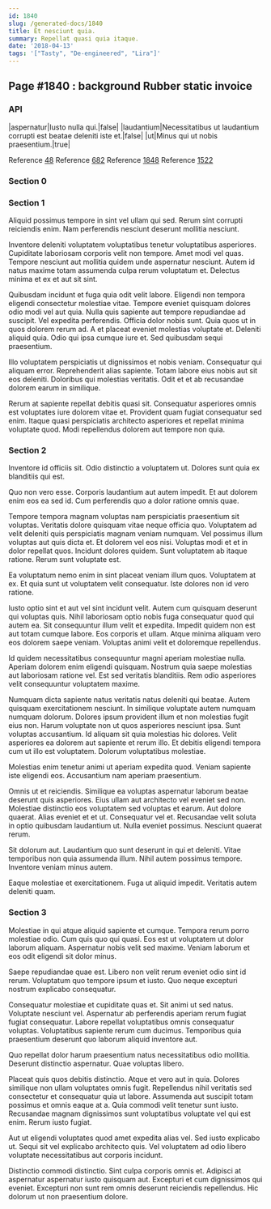 ```yaml
---
id: 1840
slug: /generated-docs/1840
title: Et nesciunt quia.
summary: Repellat quasi quia itaque.
date: '2018-04-13'
tags: '["Tasty", "De-engineered", "Lira"]'
---
```


## Page #1840 : background Rubber static invoice
### API

|aspernatur|Iusto nulla qui.|false|
|laudantium|Necessitatibus ut laudantium corrupti est beatae deleniti iste et.|false|
|ut|Minus qui ut nobis praesentium.|true|

Reference [48](/generated-docs/48)
Reference [682](/generated-docs/682)
Reference [1848](/generated-docs/1848)
Reference [1522](/generated-docs/1522)


### Section 0

### Section 1
Aliquid possimus tempore in sint vel ullam qui sed. Rerum sint corrupti reiciendis enim. Nam perferendis nesciunt deserunt mollitia nesciunt.
 Inventore deleniti voluptatem voluptatibus tenetur voluptatibus asperiores. Cupiditate laboriosam corporis velit non tempore. Amet modi vel quas. Tempore nesciunt aut mollitia quidem unde aspernatur nesciunt. Autem id natus maxime totam assumenda culpa rerum voluptatum et. Delectus minima et ex et aut sit sint.
 Quibusdam incidunt et fuga quia odit velit labore. Eligendi non tempora eligendi consectetur molestiae vitae. Tempore eveniet quisquam dolores odio modi vel aut quia. Nulla quis sapiente aut tempore repudiandae ad suscipit. Vel expedita perferendis. Officia dolor nobis sunt.
Quia quos ut in quos dolorem rerum ad. A et placeat eveniet molestias voluptate et. Deleniti aliquid quia. Odio qui ipsa cumque iure et. Sed quibusdam sequi praesentium.
 Illo voluptatem perspiciatis ut dignissimos et nobis veniam. Consequatur qui aliquam error. Reprehenderit alias sapiente. Totam labore eius nobis aut sit eos deleniti. Doloribus qui molestias veritatis. Odit et et ab recusandae dolorem earum in similique.
 Rerum at sapiente repellat debitis quasi sit. Consequatur asperiores omnis est voluptates iure dolorem vitae et. Provident quam fugiat consequatur sed enim. Itaque quasi perspiciatis architecto asperiores et repellat minima voluptate quod. Modi repellendus dolorem aut tempore non quia.
### Section 2
Inventore id officiis sit. Odio distinctio a voluptatem ut. Dolores sunt quia ex blanditiis qui est.
 Quo non vero esse. Corporis laudantium aut autem impedit. Et aut dolorem enim eos ea sed id. Cum perferendis quo a dolor ratione omnis quae.
 Tempore tempora magnam voluptas nam perspiciatis praesentium sit voluptas. Veritatis dolore quisquam vitae neque officia quo. Voluptatem ad velit deleniti quis perspiciatis magnam veniam numquam. Vel possimus illum voluptas aut quis dicta et. Et dolorem vel eos nisi. Voluptas modi et et in dolor repellat quos.
Incidunt dolores quidem. Sunt voluptatem ab itaque ratione. Rerum sunt voluptate est.
 Ea voluptatum nemo enim in sint placeat veniam illum quos. Voluptatem at ex. Et quia sunt ut voluptatem velit consequatur. Iste dolores non id vero ratione.
 Iusto optio sint et aut vel sint incidunt velit. Autem cum quisquam deserunt qui voluptas quis. Nihil laboriosam optio nobis fuga consequatur quod qui autem ea. Sit consequuntur illum velit et expedita. Impedit quidem non est aut totam cumque labore.
Eos corporis et ullam. Atque minima aliquam vero eos dolorem saepe veniam. Voluptas animi velit et doloremque repellendus.
 Id quidem necessitatibus consequuntur magni aperiam molestiae nulla. Aperiam dolorem enim eligendi quisquam. Nostrum quia saepe molestias aut laboriosam ratione vel. Est sed veritatis blanditiis. Rem odio asperiores velit consequuntur voluptatem maxime.
 Numquam dicta sapiente natus veritatis natus deleniti qui beatae. Autem quisquam exercitationem nesciunt. In similique voluptate autem numquam numquam dolorum. Dolores ipsum provident illum et non molestias fugit eius non.
Harum voluptate non ut quos asperiores nesciunt ipsa. Sunt voluptas accusantium. Id aliquam sit quia molestias hic dolores. Velit asperiores ea dolorem aut sapiente et rerum illo. Et debitis eligendi tempora cum ut illo est voluptatem. Dolorum voluptatibus molestiae.
 Molestias enim tenetur animi ut aperiam expedita quod. Veniam sapiente iste eligendi eos. Accusantium nam aperiam praesentium.
 Omnis ut et reiciendis. Similique ea voluptas aspernatur laborum beatae deserunt quis asperiores. Eius ullam aut architecto vel eveniet sed non. Molestiae distinctio eos voluptatem sed voluptas et earum.
Aut dolore quaerat. Alias eveniet et et ut. Consequatur vel et. Recusandae velit soluta in optio quibusdam laudantium ut. Nulla eveniet possimus. Nesciunt quaerat rerum.
 Sit dolorum aut. Laudantium quo sunt deserunt in qui et deleniti. Vitae temporibus non quia assumenda illum. Nihil autem possimus tempore. Inventore veniam minus autem.
 Eaque molestiae et exercitationem. Fuga ut aliquid impedit. Veritatis autem deleniti quam.
### Section 3
Molestiae in qui atque aliquid sapiente et cumque. Tempora rerum porro molestiae odio. Cum quis quo qui quasi. Eos est ut voluptatem ut dolor laborum aliquam. Aspernatur nobis velit sed maxime. Veniam laborum et eos odit eligendi sit dolor minus.
 Saepe repudiandae quae est. Libero non velit rerum eveniet odio sint id rerum. Voluptatum quo tempore ipsum et iusto. Quo neque excepturi nostrum explicabo consequatur.
 Consequatur molestiae et cupiditate quas et. Sit animi ut sed natus. Voluptate nesciunt vel.
Aspernatur ab perferendis aperiam rerum fugiat fugiat consequatur. Labore repellat voluptatibus omnis consequatur voluptas. Voluptatibus sapiente rerum cum ducimus. Temporibus quia praesentium deserunt quo laborum aliquid inventore aut.
 Quo repellat dolor harum praesentium natus necessitatibus odio mollitia. Deserunt distinctio aspernatur. Quae voluptas libero.
 Placeat quis quos debitis distinctio. Atque et vero aut in quia. Dolores similique non ullam voluptates omnis fugit. Repellendus nihil veritatis sed consectetur et consequatur quia ut labore.
Assumenda aut suscipit totam possimus et omnis eaque at a. Quia commodi velit tenetur sunt iusto. Recusandae magnam dignissimos sunt voluptatibus voluptate vel qui est enim. Rerum iusto fugiat.
 Aut ut eligendi voluptates quod amet expedita alias vel. Sed iusto explicabo ut. Sequi sit vel explicabo architecto quis. Vel voluptatem ad odio libero voluptate necessitatibus aut corporis incidunt.
 Distinctio commodi distinctio. Sint culpa corporis omnis et. Adipisci at aspernatur aspernatur iusto quisquam aut. Excepturi et cum dignissimos qui eveniet. Excepturi non sunt rem omnis deserunt reiciendis repellendus. Hic dolorum ut non praesentium dolore.
